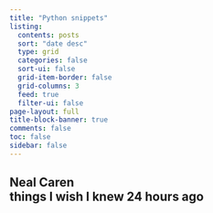 ```yaml
---
title: "Python snippets"
listing:
  contents: posts
  sort: "date desc"
  type: grid
  categories: false
  sort-ui: false
  grid-item-border: false
  grid-columns: 3
  feed: true
  filter-ui: false
page-layout: full
title-block-banner: true
comments: false
toc: false
sidebar: false
---
```


## Neal Caren<br> things I wish I knew 24 hours ago
